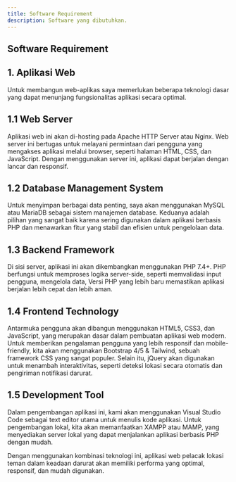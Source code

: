 ```yaml
---
title: Software Requirement
description: Software yang dibutuhkan.
---
```


## Software Requirement
## 1. Aplikasi Web

Untuk membangun web-aplikas saya memerlukan beberapa teknologi dasar yang dapat menunjang fungsionalitas aplikasi secara optimal.

## 1.1 Web Server

Aplikasi web ini akan di-hosting pada Apache HTTP Server atau Nginx. Web server ini bertugas untuk melayani permintaan dari pengguna yang mengakses aplikasi melalui browser, seperti halaman HTML, CSS, dan JavaScript. Dengan menggunakan server ini, aplikasi dapat berjalan dengan lancar dan responsif.

## 1.2 Database Management System

Untuk menyimpan berbagai data penting, saya akan menggunakan MySQL atau MariaDB sebagai sistem manajemen database. Keduanya adalah pilihan yang sangat baik karena sering digunakan dalam aplikasi berbasis PHP dan menawarkan fitur yang stabil dan efisien untuk pengelolaan data.

## 1.3 Backend Framework

Di sisi server, aplikasi ini akan dikembangkan menggunakan PHP 7.4+. PHP berfungsi untuk memproses logika server-side, seperti memvalidasi input pengguna, mengelola data, Versi PHP yang lebih baru memastikan aplikasi berjalan lebih cepat dan lebih aman.

## 1.4 Frontend Technology

Antarmuka pengguna akan dibangun menggunakan HTML5, CSS3, dan JavaScript, yang merupakan dasar dalam pembuatan aplikasi web modern. Untuk memberikan pengalaman pengguna yang lebih responsif dan mobile-friendly, kita akan menggunakan Bootstrap 4/5 & Tailwind, sebuah framework CSS yang sangat populer. Selain itu, jQuery akan digunakan untuk menambah interaktivitas, seperti deteksi lokasi secara otomatis dan pengiriman notifikasi darurat.

## 1.5 Development Tool
Dalam pengembangan aplikasi ini, kami akan menggunakan Visual Studio Code sebagai text editor utama untuk menulis kode aplikasi. Untuk pengembangan lokal, kita akan memanfaatkan XAMPP atau MAMP, yang menyediakan server lokal yang dapat menjalankan aplikasi berbasis PHP dengan mudah.

Dengan menggunakan kombinasi teknologi ini, aplikasi web pelacak lokasi teman dalam keadaan darurat akan memiliki performa yang optimal, responsif, dan mudah digunakan.